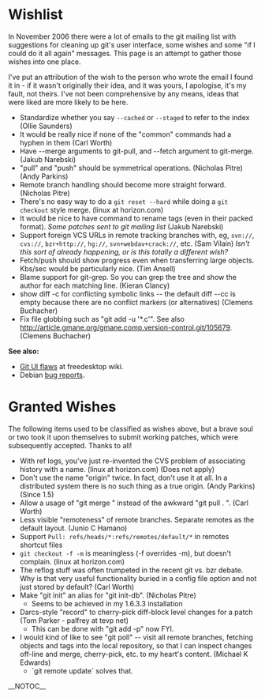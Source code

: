 = Wishlist =

In November 2006 there were a lot of emails to the git mailing list with suggestions for cleaning up git's user interface, some wishes and some "if I could do it all again" messages.  This page is an attempt to gather those wishes into one place.

I've put an attribution of the wish to the person who wrote the email I found it in - if it wasn't originally their idea, and it was yours, I apologise, it's my fault, not theirs.  I've not been comprehensive by any means, ideas that were liked are more likely to be here.

* Standardize whether you say <code><nowiki>--cached</nowiki></code> or <code><nowiki>--staged</nowiki></code> to refer to the index (Ollie Saunders)
* It would be really nice if none of the "common" commands had a hyphen in them (Carl Worth)
* Have --merge arguments to git-pull, and --fetch argument to git-merge. (Jakub Narebski)
* "pull" and "push" should be symmetrical operations.  (Nicholas Pitre) (Andy Parkins)
* Remote branch handling should become more straight forward.  (Nicholas Pitre)
* There's no easy way to do a <code><nowiki>git reset --hard</nowiki></code> while doing a <code><nowiki>git checkout</nowiki></code> style merge. (linux at horizon.com)
* It would be nice to have command to rename tags (even in their packed format). <i>Some patches sent to git mailing list</i> (Jakub Narebski)
* Support foreign VCS URLs in remote tracking branches with, eg, <code><nowiki>svn://</nowiki></code>, <code><nowiki>cvs://</nowiki></code>, <code><nowiki>bzr+http://</nowiki></code>, <code><nowiki>hg://</nowiki></code>, <code><nowiki>svn+webdav+crack://</nowiki></code>, etc.  (Sam Vilain)  <i>Isn't this sort of already happening, or is this totally a different wish?</i>
* Fetch/push should show progress even when transferring large objects. Kbs/sec would be particularly nice. (Tim Ansell)
* Blame support for git-grep. So you can grep the tree and show the author for each matching line. (Kieran Clancy)
* show diff -c for conflicting symbolic links -- the default diff --cc is empty because there are no conflict markers (or alternatives) (Clemens Buchacher)
* Fix file globbing such as "git add -u '*.c'". See also [[http://article.gmane.org/gmane.comp.version-control.git/105679]]. (Clemens Buchacher)

<b>See also:</b>
* [[http://www.freedesktop.org/wiki/Infrastructure/git/UIFlaws|Git UI flaws]] at freedesktop wiki.
* Debian [[http://bugs.debian.org/cgi-bin/pkgreport.cgi?ordering=normal;archive=0;src=git-core;dist=unstable;repeatmerged=0|bug reports]].

= Granted Wishes =

The following items used to be classified as wishes above, but a brave soul or two took it upon themselves to submit working patches, which were subsequently accepted.  Thanks to all!

* With ref logs, you've just re-invented the CVS problem of associating history with a name. (linux at horizon.com) (Does not apply)
* Don't use the name "origin" twice.  In fact, don't use it at all.  In a distributed system there is no such thing as a true origin.  (Andy Parkins) (Since 1.5)
* Allow a usage of "git merge <branch>" instead of the awkward "git pull . <branch>". (Carl Worth)
* Less visible "remoteness" of remote branches.  Separate remotes as the default layout.  (Junio C Hamano)
* Support <code><nowiki>Pull: refs/heads/*:refs/remotes/default/*</nowiki></code> in remotes shortcut files
* <code><nowiki>git checkout -f -m</nowiki></code> is meaningless (-f overrides -m), but doesn't complain. (linux at horizon.com)
* The reflog stuff was often trumpeted in the recent git vs. bzr debate. Why is that very useful functionality buried in a config file option and not just stored by default?  (Carl Worth)
* Make "git init" an alias for "git init-db". (Nicholas Pitre)
** Seems to be achieved in my 1.6.3.3 installation
* Darcs-style "record" to cherry-pick diff-block level changes for a patch (Tom Parker - palfrey at tevp net)
** This can be done with "git add -p" now FYI.
* I would kind of like to see "git poll" -- visit all remote branches, fetching objects and tags into the local repository, so that I can inspect changes off-line and merge, cherry-pick, etc. to my heart's content. (Michael K Edwards)
** `git remote update` solves that.

__NOTOC__